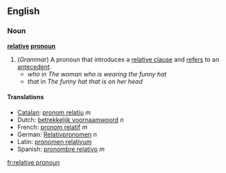 ==English==
===Noun===
{{wikipedia}}
'''[[relative]] [[pronoun]]''' 

#(''Grammar'') A pronoun that introduces a [[relative clause]] and [[refer]]s to an [[antecedent]].
#* ''who'' in ''The woman who is wearing the funny hat''
#* ''that'' in ''The funny hat that is on her head''

====Translations====
*[[Catalan]]: [[pronom relatiu]] ''m''
*Dutch: [[betrekkelijk voornaamwoord]] ''n''
*French: [[pronom relatif]] ''m''
*German: [[Relativpronomen]] ''n''
*Latin: [[pronomen relativum]]
*Spanish: [[pronombre relativo]] ''m''

[[fr:relative pronoun]]